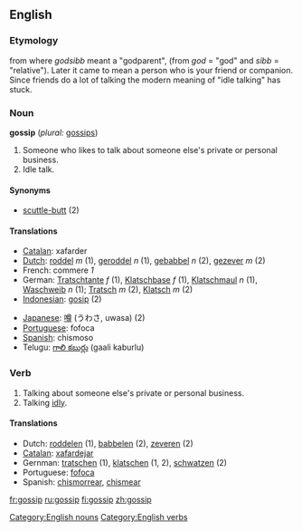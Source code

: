 ==English==

=== Etymology ===
from {{OE.}} where ''godsibb'' meant a "godparent", (from ''god'' = "god"  and ''sibb'' = "relative"). Later it came to mean a person who is your friend or companion. Since friends do a lot of talking the modern meaning of "idle talking" has stuck.

=== Noun ===
'''gossip'''  (''plural:'' [[gossips]])
#Someone who likes to talk about someone else's private or personal business.
#Idle talk.

==== Synonyms ====
* [[scuttle-butt]] (2)

==== Translations ====

{{top}}
*[[Catalan]]: xafarder
*[[Dutch]]: [[roddel]] ''m'' (1), [[geroddel]] ''n'' (1), [[gebabbel]] ''n'' (2), [[gezever]] ''m'' (2)
*French: commere ''1''
*German: [[Tratschtante]] ''f'' (1), [[Klatschbase]] ''f'' (1), [[Klatschmaul]] ''n'' (1), [[Waschweib]] ''n'' (1); [[Tratsch]] ''m'' (2), [[Klatsch]] ''m'' (2)
*[[Indonesian]]: [[gosip]] (2)
{{mid}}
*[[Japanese]]: [[噂]] (うわさ, uwasa) (2)
*[[Portuguese]]: fofoca
*[[Spanish]]: chismoso
*Telugu: [[గాలి కబుర్లు]] (gaali kaburlu)
{{bottom}}

=== Verb ===
{{en-infl-reg-consonant|gossip||}}
# Talking about someone else's private or personal business.
# Talking [[idly]].

====Translations====
{{top}}
*Dutch: [[roddelen]] (1), [[babbelen]] (2), [[zeveren]] (2)
*[[Catalan]]: [[xafardejar]]
*Gernman: [[tratschen]] (1), [[klatschen]] (1, 2), [[schwatzen]] (2)
*Portuguese: [[fofoca]]
*Spanish: [[chismorrear]], [[chismear]]
{{bottom}}

[[Category:English nouns]]
[[Category:English verbs]]

[[fr:gossip]]
[[ru:gossip]]
[[fi:gossip]]
[[zh:gossip]]
